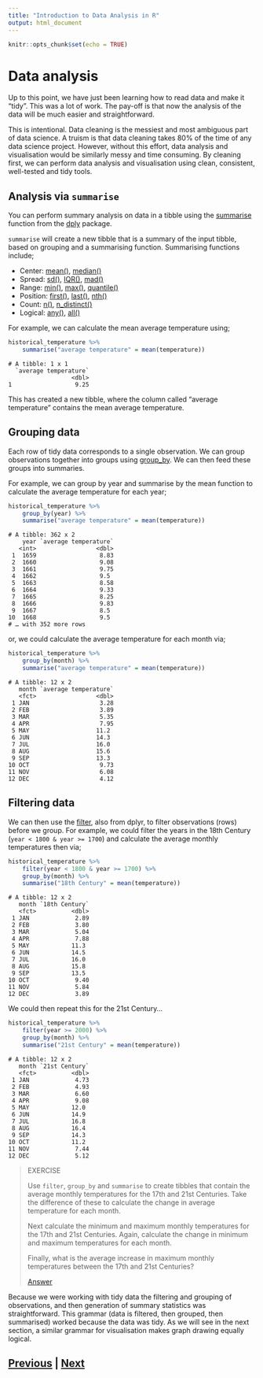 ```yaml
---
title: "Introduction to Data Analysis in R"
output: html_document
---
```


```r
knitr::opts_chunk$set(echo = TRUE)
```

# Data analysis

Up to this point, we have just been learning how to read data and
make it "tidy". This was a lot of work. The pay-off is that now
the analysis of the data will be much easier and straightforward.

This is intentional. Data cleaning is the messiest and most ambiguous
part of data science. A truism is that data cleaning takes 80%
of the time of any data science project. However, without this
effort, data analysis and visualisation would be similarly messy
and time consuming. By cleaning first, we can perform data analysis
and visualisation using clean, consistent, well-tested and tidy
tools.

## Analysis via `summarise`

You can perform summary analysis on data in a tibble using the 
[summarise](https://dplyr.tidyverse.org/reference/summarise.html)
function from the [dply](https://dplyr.tidyverse.org) package.

`summarise` will create a new tibble that is a summary of the input
tibble, based on grouping and a summarising function. Summarising
functions include;

* Center: [mean()](https://rdrr.io/r/base/mean.html), [median()](https://rdrr.io/r/stats/median.html)
* Spread: [sd()](https://rdrr.io/r/stats/sd.html), [IQR()](https://rdrr.io/r/stats/IQR.html), [mad()](https://rdrr.io/r/stats/mad.html)
* Range: [min()](https://rdrr.io/r/base/Extremes.html), [max()](https://rdrr.io/r/base/Extremes.html), [quantile()](https://rdrr.io/r/stats/quantile.html)
* Position: [first()](https://dplyr.tidyverse.org/reference/nth.html), [last()](https://dplyr.tidyverse.org/reference/nth.html), [nth()](https://dplyr.tidyverse.org/reference/nth.html)
* Count: [n()](https://dplyr.tidyverse.org/reference/context.html), [n_distinct()](https://dplyr.tidyverse.org/reference/n_distinct.html)
* Logical: [any()](https://rdrr.io/r/base/any.html), [all()](https://rdrr.io/r/base/all.html)

For example, we can calculate the mean average temperature using;

```R
historical_temperature %>% 
    summarise("average temperature" = mean(temperature))
```

```
# A tibble: 1 x 1
  `average temperature`
                  <dbl>
1                  9.25
```

This has created a new tibble, where the column called "average temperature"
contains the mean average temperature.

## Grouping data

Each row of tidy data corresponds to a single observation. 
We can group observations together into groups using
[group_by](https://dplyr.tidyverse.org/reference/group_by.html).
We can then feed these groups into summaries.

For example, we can group by year and summarise by the mean
function to calculate the average temperature for each year;

```R
historical_temperature %>% 
    group_by(year) %>%
    summarise("average temperature" = mean(temperature))
```

```
# A tibble: 362 x 2
    year `average temperature`
   <int>                 <dbl>
 1  1659                  8.83
 2  1660                  9.08
 3  1661                  9.75
 4  1662                  9.5 
 5  1663                  8.58
 6  1664                  9.33
 7  1665                  8.25
 8  1666                  9.83
 9  1667                  8.5 
10  1668                  9.5 
# … with 352 more rows
```

or, we could calculate the average temperature for each month via;

```R
historical_temperature %>%
    group_by(month) %>%
    summarise("average temperature" = mean(temperature))
```

```
# A tibble: 12 x 2
   month `average temperature`
   <fct>                 <dbl>
 1 JAN                    3.28
 2 FEB                    3.89
 3 MAR                    5.35
 4 APR                    7.95
 5 MAY                   11.2 
 6 JUN                   14.3 
 7 JUL                   16.0 
 8 AUG                   15.6 
 9 SEP                   13.3 
10 OCT                    9.73
11 NOV                    6.08
12 DEC                    4.12
```

## Filtering data

We can then use the [filter](https://dplyr.tidyverse.org/reference/filter.html),
also from dplyr, to filter observations (rows) before we group. For example,
we could filter the years in the 18th Century (`year < 1800 & year >= 1700`)
and calculate the average monthly temperatures then via;

```R
historical_temperature %>%
    filter(year < 1800 & year >= 1700) %>%
    group_by(month) %>%
    summarise("18th Century" = mean(temperature))
```

```
# A tibble: 12 x 2
   month `18th Century`
   <fct>          <dbl>
 1 JAN             2.89
 2 FEB             3.80
 3 MAR             5.04
 4 APR             7.88
 5 MAY            11.3 
 6 JUN            14.5 
 7 JUL            16.0 
 8 AUG            15.8 
 9 SEP            13.5 
10 OCT             9.40
11 NOV             5.84
12 DEC             3.89
```

We could then repeat this for the 21st Century...

```R
historical_temperature %>%
    filter(year >= 2000) %>%
    group_by(month) %>%
    summarise("21st Century" = mean(temperature))
```

```
# A tibble: 12 x 2
   month `21st Century`
   <fct>          <dbl>
 1 JAN             4.73
 2 FEB             4.93
 3 MAR             6.60
 4 APR             9.08
 5 MAY            12.0 
 6 JUN            14.9 
 7 JUL            16.8 
 8 AUG            16.4 
 9 SEP            14.3 
10 OCT            11.2 
11 NOV             7.44
12 DEC             5.12
```

> EXERCISE
>
> Use `filter`, `group_by` and `summarise` to create tibbles that
> contain the average monthly temperatures for the 17th and 21st
> Centuries. Take the difference of these to calculate the change
> in average temperature for each month.
>
> Next calculate the minimum and maximum monthly temperatures for 
> the 17th and 21st Centuries. Again, calculate the change in 
> minimum and maximum temperatures for each month.
>
> Finally, what is the average increase in maximum monthly temperatures
> between the 17th and 21st Centuries?
>
> [Answer](analysis_answer01.html)

Because we were working with tidy data the filtering and grouping
of observations, and then generation of summary statistics was 
straightforward. This grammar (data is filtered, then grouped,
then summarised) worked because the data was tidy. As we will
see in the next section, a similar grammar for visualisation
makes graph drawing equally logical.

## [Previous](tidyverse.html) | [Next](ggplot.html)

